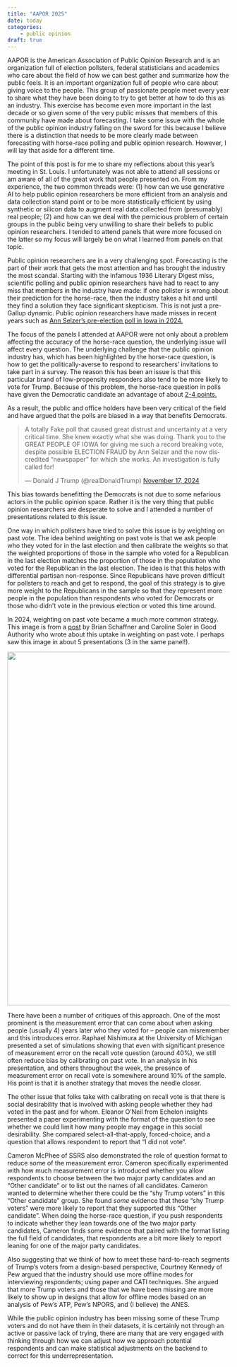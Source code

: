```yaml
---
title: "AAPOR 2025"
date: today
categories:
    - public opinion
draft: true
---
```


AAPOR is the American Association of Public Opinion Research and is an organization
full of election pollsters, federal statisticians and academics who care about the
field of how we can best gather and summarize how the public feels. It is an
important organization full of people who care about giving voice to 
the people. This group of passionate people meet every year to share what they
have been doing to try to get better at how to do this as an industry. This exercise
has become even more important in the last decade or so given some of the very public
misses that members of this community have made about forecasting. I take some issue
with the whole of the public opinion industry falling on the sword for this because
I believe there is a distinction that needs to be more clearly made between forecasting
with horse-race polling and public opinion research. However, I will lay that aside for
a different time.

The point of this post is for me to share my reflections about this year's
meeting in St. Louis. I unfortunately was not able to attend all sessions
or am aware of all of the great work that people presented on. From my experience, the
two common threads were: (1) how can we use generative AI to help public opinion researchers
be more efficient from an analysis and data collection stand point or to be more
statistically efficient by using synthetic or silicon data to augment real data collected
from (presumably) real people; (2) and how can we deal with the pernicious problem of certain
groups in the public being very unwilling to share their beliefs to public opinion researchers.
I tended to attend panels that were more focused on the latter so my focus will largely be
on what I learned from panels on that topic.         

Public opinion researchers are in a very challenging spot. Forecasting is the part of their
work that gets the most attention and has brought the industry the most scandal. Starting
with the infamous 1936 Literary Digest miss, scientific polling and public opinion researchers
have had to react to any miss that members in the industry have made: if one pollster is wrong
about their prediction for the horse-race, then the industry takes a hit and until they find a
solution they face significant skepticism. This is not just a pre-Gallup dynamic. Public opinion
researchers have made misses in recent years such as 
[Ann Selzer's pre-election poll in Iowa in 2024.](https://www.theguardian.com/us-news/2024/nov/17/iowa-pollster-j-ann-selzer-quits)

The focus of the panels I attended at AAPOR were not only about a problem affecting the
accuracy of the horse-race question, the underlying issue will affect every question.
The underlying challenge that the public opinion industry has, which has been highlighted
by the horse-race question, is how to get the politically-averse to respond to researchers'
invitations to take part in a survey. The reason this has been an issue is that this particular
brand of low-propensity responders also tend to be more likely to vote for Trump. Because of this
problem, the horse-race question in polls have given the Democratic candidate an advantage of
about [2-4 points.](https://www.theatlantic.com/ideas/archive/2025/05/polling-2024-trump-bias/682834/)

As a result, the public and office holders have been very critical of the field and have argued
that the polls are biased in a way that benefits Democrats.

<blockquote class="twitter-tweet"><p lang="en" dir="ltr">
A totally Fake poll that caused great distrust and uncertainty at a very critical time.
She knew exactly what she was doing. 
Thank you to the GREAT PEOPLE OF IOWA for giving me such a record breaking vote, despite possible ELECTION FRAUD by Ann Selzer and the now discredited “newspaper” for which she works. 
An investigation is fully called for!
</p>&mdash; Donald J Trump (@realDonaldTrump) <a href="https://truthsocial.com/@realDonaldTrump/posts/113500487850838306">November 17, 2024</a>
</blockquote>
<script async src="https://platform.twitter.com/widgets.js" charset="utf-8"></script>

This bias towards benefitting the Democrats is not due to some nefarious actors
in the public opinion space. Rather it is the very thing that public opinion researchers
are desperate to solve and I attended a number of presentations related to this issue.

One way in which pollsters have tried to solve this issue is by weighting on past vote.
The idea behind weighting on past vote is that we ask people who they voted for
in the last election and then calibrate the weights so that the weighted proportions of those in the sample who
voted for a Republican in the last election matches the proportion of those in the population
who voted for the Republican in the last election. The idea is that this helps with differential partisan
non-response. Since Republicans have proven difficult for pollsters to reach and get to respond,
the goal of this strategy is to give more weight to the Republicans in the sample so that they
represent more people in the population than respondents who voted for Democrats or those who didn't vote
in the previous election or voted this time around.

In 2024, weighting on past vote became a much more common strategy. This image is from
a [post](https://goodauthority.org/news/pollsters-are-weighting-surveys-differently-in-2024/)
by Brian Schaffner and Caroline Soler in Good Authority who wrote about this
uptake in weighting on past vote. I perhaps saw this image in about 5 presentations (3 in the same panel!).

```{=html}
<img src="https://goodauthority.org/wp-content/uploads/2024/10/variable-1024x734.png" width="800">
```

There have been a number of critiques of this approach. One of the most prominent is the measurement
error that can come about when asking people (usually 4) years later who they voted for -- people can
misremember and this introduces error. Raphael Nishimura at the University of Michigan presented a set
of simulations showing that even with significant presence of measurement error on the recall vote question (around 40%),
we still often reduce bias by calibrating on past vote. In an analysis in his presentation, and others throughout the week,
the presence of measurement error on recall vote is somewhere around 10% of the sample. His point is that
it is another strategy that moves the needle closer.

The other issue that folks take with calibrating on recall vote is that there is social desirability that is
involved with asking people whether they had voted in the past and for whom. Eleanor O'Neil from Echelon
insights presented a paper experimenting with the format of the question to see whether we could limit
how many people may engage in this social desirability. She compared select-all-that-apply, forced-choice,
and a question that allows respondent to report that "I did not vote".

Cameron McPhee of SSRS also demonstrated the role of question format to reduce some of the measurement error.
Cameron specifically experimented with how much measurement error is introduced whether you allow respondents to
choose between the two major party candidates and an "Other candidate" or to list out the names of all candidates.
Cameron wanted to determine whether there could be the "shy Trump voters" in this "Other candidate" group. She found
*some* evidence that these "shy Trump voters" were more likely to report that they supported this "Other candidate".
When doing the horse-race question, if you push respondents to indicate whether they lean towards one of the two
major party candidates, Cameron finds some evidence that paired with the format listing the full field of candidates,
that respondents are a bit more likely to report leaning for one of the major party candidates.

Also suggesting that we think of how to meet these hard-to-reach segments of Trump's voters from a design-based perspective,
Courtney Kennedy of Pew argued that the industry should use more offline modes for interviewing respondents; using paper
and CATI techniques. She argued that more Trump voters and those that we have been missing are more likely to show up
in designs that allow for offline modes based on an analysis of Pew's ATP, Pew's NPORS, and (I believe) the ANES.

While the public opinion industry has been missing some of these Trump voters and do not have them in their datasets,
it is certainly not through an active or passive lack of trying, there are many that are very engaged with thinking through
how we can adjust how we approach potential respondents and can make statistical adjustments on the backend to correct
for this underrepresentation.

